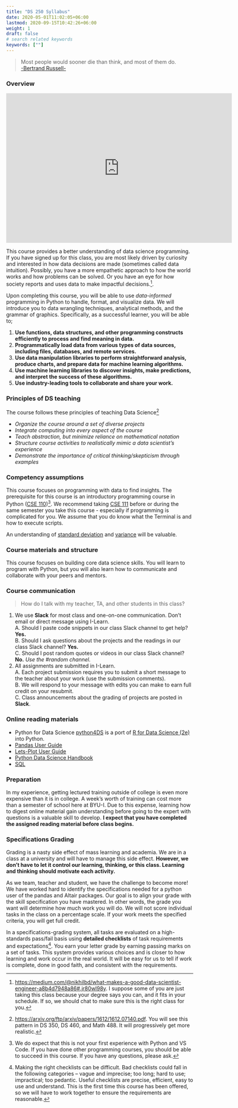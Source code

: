 ---
title: "DS 250 Syllabus"
date: 2020-05-01T11:02:05+06:00
lastmod: 2020-09-15T10:42:26+06:00
weight: 1
draft: false
# search related keywords
keywords: [""]
---

> Most people would sooner die than think, and most of them do.    
> [-Bertrand Russell-](https://www.goodreads.com/work/quotes/1200871-the-abc-of-relativity)

### Overview

```{=html}
<iframe id="kaltura_player" src="https://cdnapisec.kaltura.com/p/1157612/sp/115761200/embedIframeJs/uiconf_id/41338032/partner_id/1157612?iframeembed=true&playerId=kaltura_player&entry_id=1_k6n077tj&flashvars[localizationCode]=en&amp;flashvars[sideBarContainer.plugin]=true&amp;flashvars[sideBarContainer.position]=left&amp;flashvars[sideBarContainer.clickToClose]=true&amp;flashvars[chapters.plugin]=true&amp;flashvars[chapters.layout]=vertical&amp;flashvars[chapters.thumbnailRotator]=false&amp;flashvars[streamSelector.plugin]=true&amp;flashvars[EmbedPlayer.SpinnerTarget]=videoHolder&amp;flashvars[dualScreen.plugin]=true&amp;flashvars[Kaltura.addCrossoriginToIframe]=true&amp;&wid=1_e7fjjvm4" width="608" height="402" allowfullscreen webkitallowfullscreen mozAllowFullScreen allow="autoplay *; fullscreen *; encrypted-media *" sandbox="allow-downloads allow-forms allow-same-origin allow-scripts allow-top-navigation allow-pointer-lock allow-popups allow-modals allow-orientation-lock allow-popups-to-escape-sandbox allow-presentation allow-top-navigation-by-user-activation" frameborder="0" title="W0 - Syllabus and Competency"></iframe>
```

This course provides a better understanding of data science programming. If you have signed up for this class, you are most likely driven by curiosity and interested in how data decisions are made (sometimes called data intuition). Possibly, you have a more empathetic approach to how the world works and how problems can be solved. Or you have an eye for how society reports and uses data to make impactful decisions.[^1].

Upon completing this course, you will be able to use _data-informed_ programming in Python to handle, format, and visualize data. We will introduce you to data wrangling techniques, analytical methods, and the grammar of graphics. Specifically, as a successful learner, you will be able to;

1. __Use functions, data structures, and other programming constructs efficiently to process and find meaning in data.__
1. __Programmatically load data from various types of data sources, including files, databases, and remote services.__
1. __Use data manipulation libraries to perform straightforward analysis, produce charts, and prepare data for machine learning algorithms.__
1. __Use machine learning libraries to discover insights, make predictions, and interpret the success of these algorithms.__
1. __Use industry-leading tools to collaborate and share your work.__

### Principles of DS teaching

The course follows these principles of teaching Data Science[^2]   

* _Organize the course around a set of diverse projects_
* _Integrate computing into every aspect of the course_
* _Teach abstraction, but minimize reliance on mathematical notation_
* _Structure course activities to realistically mimic a data scientist's experience_
* _Demonstrate the importance of critical thinking/skepticism through examples_

### Competency assumptions

This course focuses on programming with data to find insights. The prerequisite for this course is an introductory programming course in Python ([CSE 110](https://www.byui.edu/catalog#/courses/rkrSeUvn7?bc=true&bcCurrent=Programming%20Building%20Blocks&bcItemType=Courses))[^3]. We recommend taking [CSE 111](https://www.byui.edu/catalog#/courses/H1EmfUvn7?bc=true&bcCurrent=Programming%20with%20Functions&bcItemType=Courses) before or during the same semester you take this course - especially if programming is complicated for you. We assume that you do know what the Terminal is and how to execute scripts.

An understanding of [standard deviation](https://www.khanacademy.org/math/statistics-probability/displaying-describing-data/sample-standard-deviation/v/statistics-standard-deviation){target="blank"} and [variance](https://www.khanacademy.org/math/statistics-probability/displaying-describing-data/sample-standard-deviation/v/statistics-sample-variance){target="blank"} will be valuable.  

### Course materials and structure

This course focuses on building core data science skills. You will learn to program with Python, but you will also learn how to communicate and collaborate with your peers and mentors.

### Course communication

> How do I talk with my teacher, TA, and other students in this class?

1. We use __Slack__ for most class and one-on-one communication. Don't email or direct message using I-Learn.   
    A. Should I paste code snippets in our class Slack channel to get help? __Yes.__   
    B. Should I ask questions about the projects and the readings in our class Slack channel? __Yes.__   
    C. Should I post random quotes or videos in our class Slack channel? __No.__ _Use the #random channel._   
2. All assignments are submitted in I-Learn.     
    A. Each project submission requires you to submit a short message to the teacher about your work (use the submission comments).   
    B. We will respond to your message with edits you can make to earn full credit on your resubmit.   
    C. Class announcements about the grading of projects are posted in __Slack__.  
 
### Online reading materials

* Python for Data Science [python4DS](https://aeturrell.github.io/python4DS/welcome.html) is a port of [R for Data Science (2e)](https://r4ds.hadley.nz/) into Python.
* [Pandas User Guide](https://pandas.pydata.org/pandas-docs/stable/user_guide/index.html)
* [Lets-Plot User Guide](https://lets-plot.org/python/pages/charts.html)
* [Python Data Science Handbook](https://jakevdp.github.io/PythonDataScienceHandbook/)
* [SQL](https://docs.data.world/documentation/sql/concepts/basic/intro.html)

### Preparation

In my experience, getting lectured training outside of college is even more expensive than it is in college. A week's worth of training can cost more than a semester of school here at BYU-I. Due to this expense, learning how to digest online material gain understanding before going to the expert with questions is a valuable skill to develop. **I expect that you have completed the assigned reading material before class begins.**

### Specifications Grading {#spec}

Grading is a nasty side effect of mass learning and academia. We are in a class at a university and will have to manage this side effect. **However, we don't have to let it control our learning, thinking, or this class. Learning and thinking should motivate each activity.** 

As we team, teacher and student, we have the challenge to become more!  We have worked hard to identify the specifications needed for a python user of the pandas and Altair packages. Our goal is to align your grade with the skill specification you have mastered. In other words, the grade you want will determine how much work you will do. We will not score individual tasks in the class on a percentage scale. If your work meets the specified criteria, you will get full credit. 

In a specifications-grading system, all tasks are evaluated on a high-standards pass/fail basis using __**detailed checklists**__ of task requirements and expectations[^4]. You earn your letter grade by earning passing marks on a set of tasks. This system provides various choices and is closer to how learning and work occur in the real world. It will be easy for us to tell if work is complete, done in good faith, and consistent with the requirements.

[^1]: <https://medium.com/@nikhilbd/what-makes-a-good-data-scientist-engineer-a8b4d7948a86#.jr80wl98y>. I suppose some of you are just taking this class because your degree says you can, and it fits in your schedule. If so, we should chat to make sure this is the right class for you.
[^2]: <https://arxiv.org/ftp/arxiv/papers/1612/1612.07140.pdf>. You will see this pattern in DS 350, DS 460, and Math 488. It will progressively get more realistic. 
[^3]: We do expect that this is not your first experience with Python and VS Code. If you have done other programming courses, you should be able to succeed in this course. If you have any questions, please ask.
[^4]: Making the right checklists can be difficult. Bad checklists could fall in the following categories -- vague and imprecise; too long; hard to use; impractical; too pedantic. Useful checklists are precise, efficient, easy to use and understand. This is the first time this course has been offered, so we will have to work together to ensure the requirements are reasonable.  
